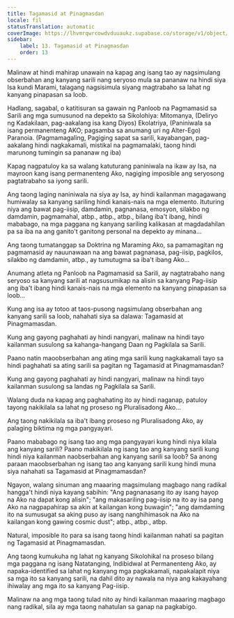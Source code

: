 ```yaml
---
title: Tagamasid at Pinagmasdan
locale: fil
statusTranslation: automatic
coverImage: https://lhvmrqwrcowdvduuaukz.supabase.co/storage/v1/object/public/strapi-uploads/small_cover-tratado-de-psicologia-revolucionaria.webp-5e15e1cec4e0ebebcde5d7fc7565d8fd.webp
sidebar:
    label: 13. Tagamasid at Pinagmasdan
    order: 13
---
```

Malinaw at hindi mahirap unawain na kapag ang isang tao ay nagsimulang obserbahan ang kanyang sarili nang seryoso mula sa pananaw na hindi siya Isa kundi Marami, talagang nagsisimula siyang magtrabaho sa lahat ng kanyang pinapasan sa loob.

Hadlang, sagabal, o katitisuran sa gawain ng Panloob na Pagmamasid sa Sarili ang mga sumusunod na depekto sa Sikolohiya: Mitomanya, (Deliryo ng Kadakilaan, pag-aakalang isa kang Diyos) Ekolatriya, (Paniniwala sa isang permanenteng AKO; pagsamba sa anumang uri ng Alter-Ego) Paranoia. (Pagmamagaling, Pagiging sapat sa sarili, kayabangan, pag-aakalang hindi nagkakamali, mistikal na pagmamalaki, taong hindi marunong tumingin sa pananaw ng iba)

Kapag nagpatuloy ka sa walang katuturang paniniwala na ikaw ay Isa, na mayroon kang isang permanenteng Ako, nagiging imposible ang seryosong pagtatrabaho sa iyong sarili.

Ang taong laging naniniwala na siya ay Isa, ay hindi kailanman magagawang humiwalay sa kanyang sariling hindi kanais-nais na mga elemento. Ituturing niya ang bawat pag-iisip, damdamin, pagnanasa, emosyon, silakbo ng damdamin, pagmamahal, atbp., atbp., atbp., bilang iba't ibang, hindi mababago, na mga paggana ng kanyang sariling kalikasan at magdadahilan pa sa iba na ang ganito't ganitong personal na depekto ay minana...

Ang taong tumatanggap sa Doktrina ng Maraming Ako, sa pamamagitan ng pagmamasid ay nauunawaan na ang bawat pagnanasa, pag-iisip, pagkilos, silakbo ng damdamin, atbp., ay tumutugma sa iba't ibang Ako...

Anumang atleta ng Panloob na Pagmamasid sa Sarili, ay nagtatrabaho nang seryoso sa kanyang sarili at nagsusumikap na alisin sa kanyang Pag-iisip ang iba't ibang hindi kanais-nais na mga elemento na kanyang pinapasan sa loob...

Kung ang isa ay totoo at taos-pusong nagsimulang obserbahan ang kanyang sarili sa loob, nahahati siya sa dalawa: Tagamasid at Pinagmamasdan.

Kung ang gayong paghahati ay hindi nangyari, malinaw na hindi tayo kailanman susulong sa kahanga-hangang Daan ng Pagkilala sa Sarili.

Paano natin maoobserbahan ang ating mga sarili kung nagkakamali tayo sa hindi paghahati sa ating sarili sa pagitan ng Tagamasid at Pinagmamasdan?

Kung ang gayong paghahati ay hindi nangyari, malinaw na hindi tayo kailanman susulong sa landas ng Pagkilala sa Sarili.

Walang duda na kapag ang paghahating ito ay hindi naganap, patuloy tayong nakikilala sa lahat ng proseso ng Pluralisadong Ako...

Ang taong nakikilala sa iba't ibang proseso ng Pluralisadong Ako, ay palaging biktima ng mga pangyayari.

Paano mababago ng isang tao ang mga pangyayari kung hindi niya kilala ang kanyang sarili? Paano makikilala ng isang tao ang kanyang sarili kung hindi niya kailanman naobserbahan ang kanyang sarili sa loob? Sa anong paraan maoobserbahan ng isang tao ang kanyang sarili kung hindi muna siya nahahati sa Tagamasid at Pinagmamasdan?

Ngayon, walang sinuman ang maaaring magsimulang magbago nang radikal hangga't hindi niya kayang sabihin: "Ang pagnanasang ito ay isang hayop na Ako na dapat kong alisin"; "ang makasariling pag-iisip na ito ay isa pang Ako na nagpapahirap sa akin at kailangan kong buwagin"; "ang damdaming ito na sumusugat sa aking puso ay isang nanghihimasok na Ako na kailangan kong gawing cosmic dust"; atbp., atbp., atbp.

Natural, imposible ito para sa isang taong hindi kailanman nahati sa pagitan ng Tagamasid at Pinagmamasdan.

Ang taong kumukuha ng lahat ng kanyang Sikolohikal na proseso bilang mga paggana ng isang Natatanging, Indibidwal at Permanenteng Ako, ay napaka-identified sa lahat ng kanyang mga pagkakamali, napakalapit niya sa mga ito sa kanyang sarili, na dahil dito ay nawala na niya ang kakayahang ihiwalay ang mga ito sa kanyang Pag-iisip.

Malinaw na ang mga taong tulad nito ay hindi kailanman maaaring magbago nang radikal, sila ay mga taong nahatulan sa ganap na pagkabigo.

